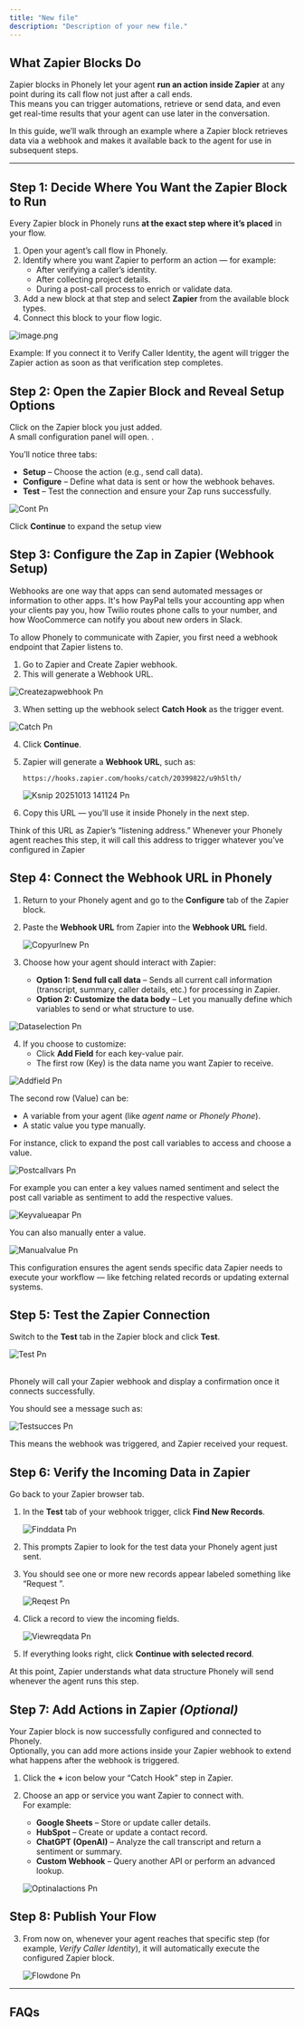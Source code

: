 ```yaml
---
title: "New file"
description: "Description of your new file."
---
```


## What Zapier Blocks Do

Zapier blocks in Phonely let your agent **run an action inside Zapier** at any point during its call flow not just after a call ends.\
This means you can trigger automations, retrieve or send data, and even get real-time results that your agent can use later in the conversation.

In this guide, we’ll walk through an example where a Zapier block retrieves data via a webhook and makes it available back to the agent for use in subsequent steps.

---

## Step 1: Decide Where You Want the Zapier Block to Run

Every Zapier block in Phonely runs **at the exact step where it’s placed** in your flow.

1. Open your agent’s call flow in Phonely.
2. Identify where you want Zapier to perform an action — for example:
   - After verifying a caller’s identity.
   - After collecting project details.
   - During a post-call process to enrich or validate data.
3. Add a new block at that step and select **Zapier** from the available block types.
4. Connect this block to your flow logic.

![image.png](/images/image.png)

<Tip>
  Example: If you connect it to Verify Caller Identity, the agent will trigger the Zapier action as soon as that verification step completes.
</Tip>

## Step 2: Open the Zapier Block and Reveal Setup Options

Click on the Zapier block you just added.\
A small configuration panel will open. .

You’ll notice three tabs:

- **Setup** – Choose the action (e.g., send call data).
- **Configure** – Define what data is sent or how the webhook behaves.
- **Test** – Test the connection and ensure your Zap runs successfully.

![Cont Pn](/images/cont.png)

Click **Continue** to expand the setup view

## Step 3: Configure the Zap in Zapier (Webhook Setup)

Webhooks are one way that apps can send automated messages or information to other apps. It's how PayPal tells your accounting app when your clients pay you, how Twilio routes phone calls to your number, and how WooCommerce can notify you about new orders in Slack.

To allow Phonely to communicate with Zapier, you first need a webhook endpoint that Zapier listens to.

1. Go to Zapier and Create Zapier webhook.
1. This will generate a Webhook URL. 

![Createzapwebhook Pn](/images/createzapwebhook.png)

3. When setting up the webhook select **Catch Hook** as the trigger event. 

![Catch Pn](/images/catch.png)

4. Click **Continue**.
5. Zapier will generate a **Webhook URL**, such as:

   ```
   https://hooks.zapier.com/hooks/catch/20399822/u9h5lth/
   
   ```

   ![Ksnip 20251013 141124 Pn](/images/ksnip_20251013-141124.png)
7. Copy this URL — you’ll use it inside Phonely in the next step.

<Tip>
  Think of this URL as Zapier’s “listening address.” Whenever your Phonely agent reaches this step, it will call this address to trigger whatever you’ve configured in Zapier
</Tip>

## Step 4: Connect the Webhook URL in Phonely

1. Return to your Phonely agent and go to the **Configure** tab of the Zapier block.
2. Paste the **Webhook URL** from Zapier into the **Webhook URL** field.

   ![Copyurlnew Pn](/images/copyurlnew.png)


3. Choose how your agent should interact with Zapier:
   - **Option 1: Send full call data** – Sends all current call information (transcript, summary, caller details, etc.) for processing in Zapier.
   - **Option 2: Customize the data body** – Let you manually define which variables to send or what structure to use.

![Dataselection Pn](/images/dataselection.png)

4. If you choose to customize:
   - Click **Add Field** for each key-value pair.
   - The first row (Key) is the data name you want Zapier to receive.

![Addfield Pn](/images/addfield.png)

The second row (Value) can be:

- A variable from your agent (like _agent name_ or _Phonely Phone_).
- A static value you type manually.

For instance, click to expand the post call variables to access and choose a value. 

![Postcallvars Pn](/images/postcallvars.png)

For example you can enter a key values named sentiment and select the post call variable as sentiment to add the respective values.

![Keyvalueapar Pn](/images/keyvalueapar.png)

You can also manually enter a value.

![Manualvalue Pn](/images/manualvalue.png)

This configuration ensures the agent sends specific data Zapier needs to execute your workflow — like fetching related records or updating external systems.

##  Step 5: Test the Zapier Connection

Switch to the **Test** tab in the Zapier block and click **Test**.

![Test Pn](/images/test.png)

\
Phonely will call your Zapier webhook and display a confirmation once it connects successfully.

You should see a message such as:

![Testsucces Pn](/images/testsucces.png)

This means the webhook was triggered, and Zapier received your request.

## Step 6: Verify the Incoming Data in Zapier

Go back to your Zapier browser tab.

1. In the **Test** tab of your webhook trigger, click **Find New Records**.

   ![Finddata Pn](/images/finddata.png)
1. This prompts Zapier to look for the test data your Phonely agent just sent.
2. You should see one or more new records appear labeled something like “Request ”.

   ![Reqest Pn](/images/reqest.png)
3. Click a record to view the incoming fields.

   ![Viewreqdata Pn](/images/viewreqdata.png)
4. If everything looks right, click **Continue with selected record**.

At this point, Zapier understands what data structure Phonely will send whenever the agent runs this step.

## Step 7: Add Actions in Zapier _(Optional)_

Your Zapier block is now successfully configured and connected to Phonely.\
Optionally, you can add more actions inside your Zapier webhook to extend what happens after the webhook is triggered.

1. Click the **\+** icon below your “Catch Hook” step in Zapier.
2. Choose an app or service you want Zapier to connect with.\
   For example:
   - **Google Sheets** – Store or update caller details.
   - **HubSpot** – Create or update a contact record.
   - **ChatGPT (OpenAI)** – Analyze the call transcript and return a sentiment or summary.
   - **Custom Webhook** – Query another API or perform an advanced lookup.

   ![Optinalactions Pn](/images/optinalactions.png)

## Step 8: Publish Your Flow

3. From now on, whenever your agent reaches that specific step (for example, _Verify Caller Identity_), it will automatically execute the configured Zapier block.

   ![Flowdone Pn](/images/flowdone.png)

---

## FAQs